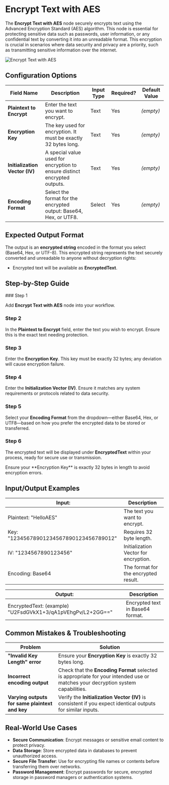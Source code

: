 
# Encrypt Text with AES

The **Encrypt Text with AES** node securely encrypts text using the Advanced Encryption Standard (AES) algorithm. This node is essential for protecting sensitive data such as passwords, user information, or any confidential text by converting it into an unreadable format. This encryption is crucial in scenarios where data security and privacy are a priority, such as transmitting sensitive information over the internet.

![Encrypt Text with AES](./encrypt-text-with-aes.png)

## Configuration Options

| Field Name                     | Description                                                               | Input Type | Required? | Default Value |
| ------------------------------ | ------------------------------------------------------------------------- | ---------- | --------- | ------------- |
| **Plaintext to Encrypt**       | Enter the text you want to encrypt.                                       | Text       | Yes       | _(empty)_     |
| **Encryption Key**             | The key used for encryption. It must be exactly 32 bytes long.            | Text       | Yes       | _(empty)_     |
| **Initialization Vector (IV)** | A special value used for encryption to ensure distinct encrypted outputs. | Text       | Yes       | _(empty)_     |
| **Encoding Format**            | Select the format for the encrypted output: Base64, Hex, or UTF8.         | Select     | Yes       | _(empty)_     |

## Expected Output Format

The output is an **encrypted string** encoded in the format you select (Base64, Hex, or UTF-8). This encrypted string represents the text securely converted and unreadable to anyone without decryption rights:

- Encrypted text will be available as **EncryptedText**.

## Step-by-Step Guide

<Steps>
### Step 1

Add **Encrypt Text with AES** node into your workflow.

### Step 2

In the **Plaintext to Encrypt** field, enter the text you wish to encrypt. Ensure this is the exact text needing protection.

### Step 3

Enter the **Encryption Key**. This key must be exactly 32 bytes; any deviation will cause encryption failure.

### Step 4

Enter the **Initialization Vector (IV)**. Ensure it matches any system requirements or protocols related to data security.

### Step 5

Select your **Encoding Format** from the dropdown—either Base64, Hex, or UTF8—based on how you prefer the encrypted data to be stored or transferred.

### Step 6

The encrypted text will be displayed under **EncryptedText** within your process, ready for secure use or transmission.

</Steps>

<Callout type="warning" title="Important">
  Ensure your **Encryption Key** is exactly 32 bytes in length to avoid
  encryption errors.
</Callout>

## Input/Output Examples

| Input:                                  | Description                           |
| --------------------------------------- | ------------------------------------- |
| Plaintext: "HelloAES"                   | The text you want to encrypt.         |
| Key: "12345678901234567890123456789012" | Requires 32 byte length.              |
| IV: "1234567890123456"                  | Initialization Vector for encryption. |
| Encoding: Base64                        | The format for the encrypted result.  |

| Output:                                                     | Description                      |
| ----------------------------------------------------------- | -------------------------------- |
| EncryptedText: (example) "U2FsdGVkX1+3/qA1pVEhgPv/L2+2GG==" | Encrypted text in Base64 format. |

## Common Mistakes & Troubleshooting

| Problem                                        | Solution                                                                                                                         |
| ---------------------------------------------- | -------------------------------------------------------------------------------------------------------------------------------- |
| **"Invalid Key Length" error**                 | Ensure your **Encryption Key** is exactly 32 bytes long.                                                                         |
| **Incorrect encoding output**                  | Check that the **Encoding Format** selected is appropriate for your intended use or matches your decryption system capabilities. |
| **Varying outputs for same plaintext and key** | Verify the **Initialization Vector (IV)** is consistent if you expect identical outputs for similar inputs.                      |

## Real-World Use Cases

- **Secure Communication**: Encrypt messages or sensitive email content to protect privacy.
- **Data Storage**: Store encrypted data in databases to prevent unauthorized access.
- **Secure File Transfer**: Use for encrypting file names or contents before transferring them over networks.
- **Password Management**: Encrypt passwords for secure, encrypted storage in password managers or authentication systems.

